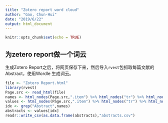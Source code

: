 ```yaml
---
title: "Zotero report word cloud"
author: "Gao, Chun-Hui"
date: "2019/6/22"
output: html_document
---
```


```r
knitr::opts_chunk$set(echo = TRUE)
```

## 为zetero report做一个词云

生成Zotero Report之后，将网页保存下来，然后导入`rvest`包抓取每篇文献的Abstract，使用Wordle 生成词云。

```r
file <- "Zotero Report.html"
library(rvest)
Page.src <- read_html(file)
names <- html_nodes(Page.src,".item") %>% html_nodes("tr") %>% html_nodes("th")
values <- html_nodes(Page.src,".item") %>% html_nodes("tr") %>% html_nodes("td") %>% html_text()
idx <- grep("Abstract",names)
abstracts <- values[idx]
readr::write_csv(as.data.frame(abstracts),"abstracts.csv")
```

